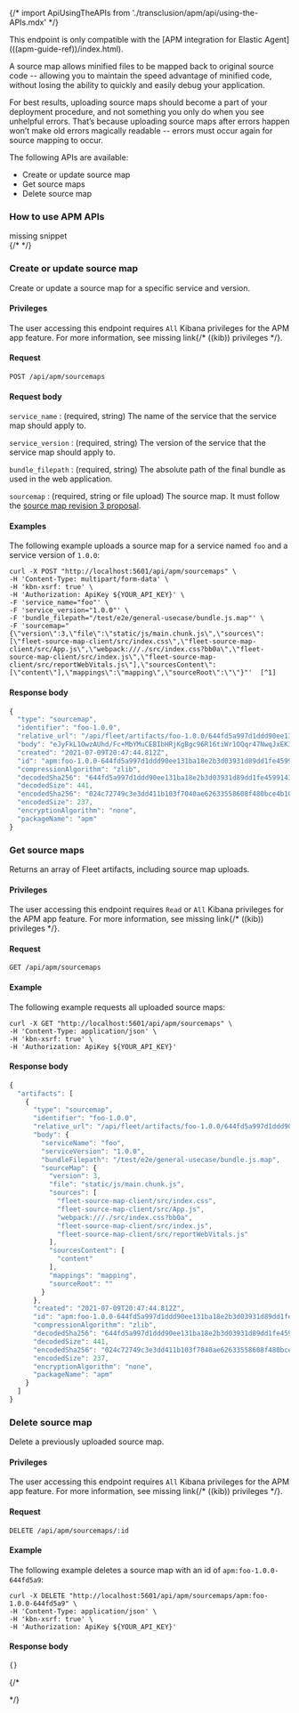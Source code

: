 

{/* import ApiUsingTheAPIs from './transclusion/apm/api/using-the-APIs.mdx' */}

<div id="rum-sourcemap-api"></div>

<DocCallOut title="Important" color="warning">
This endpoint is only compatible with the
[APM integration for Elastic Agent](((apm-guide-ref))/index.html).
</DocCallOut>

A source map allows minified files to be mapped back to original source code --
allowing you to maintain the speed advantage of minified code,
without losing the ability to quickly and easily debug your application.

For best results, uploading source maps should become a part of your deployment procedure,
and not something you only do when you see unhelpful errors.
That’s because uploading source maps after errors happen won’t make old errors magically readable --
errors must occur again for source mapping to occur.

The following APIs are available:

* <DocLink id="serverlessObservabilityApmKibanaApi" section="create-or-update-source-map">Create or update source map</DocLink>
* <DocLink id="serverlessObservabilityApmKibanaApi" section="get-source-maps">Get source maps</DocLink>
* <DocLink id="serverlessObservabilityApmKibanaApi" section="delete-source-map">Delete source map</DocLink>

<div id="use-sourcemap-api"></div>

### How to use APM APIs

<DocAccordion buttonContent="Expand for required headers, privileges, and usage details">

<div style={{ backgroundColor: "#F1F4FA", width: "100%", height: "250px", textAlign: "center", paddingTop: "110px", marginBottom: "20px" }}><DocIcon type="documents" title="missing snippet"/> missing snippet</div>
{/* <ApiUsingTheAPIs  /> */}


</DocAccordion>

<div id="rum-sourcemap-post"></div>

### Create or update source map

Create or update a source map for a specific service and version.

<div id="rum-sourcemap-post-privs"></div>

#### Privileges

The user accessing this endpoint requires `All` Kibana privileges for the APM app feature.
For more information, see <DocBadge><DocIcon size="s" type="unlink" title="missing link"/> missing link</DocBadge>{/*  <DocLink id="enKibanaKibanaPrivileges">((kib)) privileges</DocLink> */}.

<div id="apm-sourcemap-post-req"></div>

#### Request

`POST /api/apm/sourcemaps`

<div id="apm-sourcemap-post-req-body"></div>

#### Request body

`service_name` 
    : (required, string) The name of the service that the service map should apply to.

`service_version` 
    : (required, string) The version of the service that the service map should apply to.

`bundle_filepath` 
    : (required, string) The absolute path of the final bundle as used in the web application.

`sourcemap` 
    : (required, string or file upload) The source map. It must follow the
    [source map revision 3 proposal](https://docs.google.com/document/d/1U1RGAehQwRypUTovF1KRlpiOFze0b-_2gc6fAH0KY0k).

<div id="apm-sourcemap-post-example"></div>

#### Examples

The following example uploads a source map for a service named `foo` and a service version of `1.0.0`:

```curl
curl -X POST "http://localhost:5601/api/apm/sourcemaps" \
-H 'Content-Type: multipart/form-data' \
-H 'kbn-xsrf: true' \
-H 'Authorization: ApiKey ${YOUR_API_KEY}' \
-F 'service_name="foo"' \
-F 'service_version="1.0.0"' \
-F 'bundle_filepath="/test/e2e/general-usecase/bundle.js.map"' \
-F 'sourcemap="{\"version\":3,\"file\":\"static/js/main.chunk.js\",\"sources\":[\"fleet-source-map-client/src/index.css\",\"fleet-source-map-client/src/App.js\",\"webpack:///./src/index.css?bb0a\",\"fleet-source-map-client/src/index.js\",\"fleet-source-map-client/src/reportWebVitals.js\"],\"sourcesContent\":[\"content\"],\"mappings\":\"mapping\",\"sourceRoot\":\"\"}"'  [^1]
```
[^1]: Alternatively, upload the source map as a file with `-F 'sourcemap=@path/to/source_map/bundle.js.map'`

<div id="apm-sourcemap-post-body"></div>

#### Response body

```js
{
  "type": "sourcemap",
  "identifier": "foo-1.0.0",
  "relative_url": "/api/fleet/artifacts/foo-1.0.0/644fd5a997d1ddd90ee131ba18e2b3d03931d89dd1fe4599143c0b3264b3e456",
  "body": "eJyFkL1OwzAUhd/Fc+MbYMuCEBIbHRjKgBgc96R16tiWr1OQqr47NwqJxEK3q/PzWccXxchnZ7E1A1SjuhjVZtF2yOxiEPlO17oWox3D3uPFeSRTjmJQARfCPeiAgGx8NTKsYdAc1T3rwaSJGcds8Sp3c1HnhfywUZ3QhMTFFGepZxqMC9oex3CS9tpk1XyozgOlmoVKuJX1DqEQZ0su7PGtLU+V/3JPKc3cL7TJ2FNDRPov4bFta3MDM4f7W69lpJjLO9qdK8bzVPhcJz3HUCQ4LbO/p5hCSC4cZPByrp/wFqOklbpefwAhzpqI",
  "created": "2021-07-09T20:47:44.812Z",
  "id": "apm:foo-1.0.0-644fd5a997d1ddd90ee131ba18e2b3d03931d89dd1fe4599143c0b3264b3e456",
  "compressionAlgorithm": "zlib",
  "decodedSha256": "644fd5a997d1ddd90ee131ba18e2b3d03931d89dd1fe4599143c0b3264b3e456",
  "decodedSize": 441,
  "encodedSha256": "024c72749c3e3dd411b103f7040ae62633558608f480bce4b108cf5b2275bd24",
  "encodedSize": 237,
  "encryptionAlgorithm": "none",
  "packageName": "apm"
}
```

<div id="rum-sourcemap-get"></div>

### Get source maps

Returns an array of Fleet artifacts, including source map uploads.

<div id="rum-sourcemap-get-privs"></div>

#### Privileges

The user accessing this endpoint requires `Read` or `All` Kibana privileges for the APM app feature.
For more information, see <DocBadge><DocIcon size="s" type="unlink" title="missing link"/> missing link</DocBadge>{/*  <DocLink id="enKibanaKibanaPrivileges">((kib)) privileges</DocLink> */}.

<div id="apm-sourcemap-get-req"></div>

#### Request

`GET /api/apm/sourcemaps`

<div id="apm-sourcemap-get-example"></div>

#### Example

The following example requests all uploaded source maps:

```curl
curl -X GET "http://localhost:5601/api/apm/sourcemaps" \
-H 'Content-Type: application/json' \
-H 'kbn-xsrf: true' \
-H 'Authorization: ApiKey ${YOUR_API_KEY}'
```

<div id="apm-sourcemap-get-body"></div>

#### Response body

```js
{
  "artifacts": [
    {
      "type": "sourcemap",
      "identifier": "foo-1.0.0",
      "relative_url": "/api/fleet/artifacts/foo-1.0.0/644fd5a997d1ddd90ee131ba18e2b3d03931d89dd1fe4599143c0b3264b3e456",
      "body": {
        "serviceName": "foo",
        "serviceVersion": "1.0.0",
        "bundleFilepath": "/test/e2e/general-usecase/bundle.js.map",
        "sourceMap": {
          "version": 3,
          "file": "static/js/main.chunk.js",
          "sources": [
            "fleet-source-map-client/src/index.css",
            "fleet-source-map-client/src/App.js",
            "webpack:///./src/index.css?bb0a",
            "fleet-source-map-client/src/index.js",
            "fleet-source-map-client/src/reportWebVitals.js"
          ],
          "sourcesContent": [
            "content"
          ],
          "mappings": "mapping",
          "sourceRoot": ""
        }
      },
      "created": "2021-07-09T20:47:44.812Z",
      "id": "apm:foo-1.0.0-644fd5a997d1ddd90ee131ba18e2b3d03931d89dd1fe4599143c0b3264b3e456",
      "compressionAlgorithm": "zlib",
      "decodedSha256": "644fd5a997d1ddd90ee131ba18e2b3d03931d89dd1fe4599143c0b3264b3e456",
      "decodedSize": 441,
      "encodedSha256": "024c72749c3e3dd411b103f7040ae62633558608f480bce4b108cf5b2275bd24",
      "encodedSize": 237,
      "encryptionAlgorithm": "none",
      "packageName": "apm"
    }
  ]
}
```

<div id="rum-sourcemap-delete"></div>

### Delete source map

Delete a previously uploaded source map.

<div id="rum-sourcemap-delete-privs"></div>

#### Privileges

The user accessing this endpoint requires `All` Kibana privileges for the APM app feature.
For more information, see <DocBadge><DocIcon size="s" type="unlink" title="missing link"/> missing link</DocBadge>{/*  <DocLink id="enKibanaKibanaPrivileges">((kib)) privileges</DocLink> */}.

<div id="apm-sourcemap-delete-req"></div>

#### Request

`DELETE /api/apm/sourcemaps/:id`

<div id="apm-sourcemap-delete-example"></div>

#### Example

The following example deletes a source map with an id of `apm:foo-1.0.0-644fd5a9`:

```curl
curl -X DELETE "http://localhost:5601/api/apm/sourcemaps/apm:foo-1.0.0-644fd5a9" \
-H 'Content-Type: application/json' \
-H 'kbn-xsrf: true' \
-H 'Authorization: ApiKey ${YOUR_API_KEY}'
```

<div id="apm-sourcemap-delete-body"></div>

#### Response body

```js
{}
```

{/*

<DocCallOut>

</DocCallOut>

*/}

